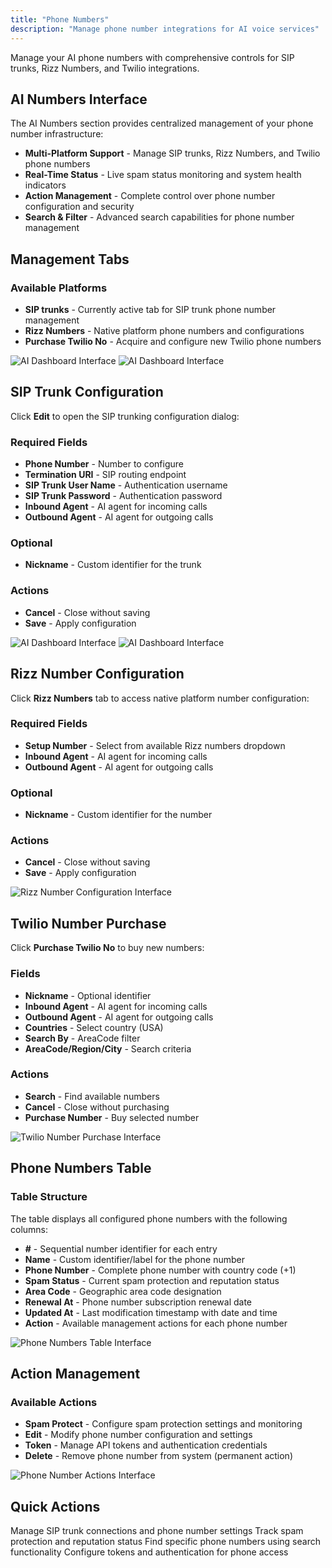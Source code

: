 ```yaml
---
title: "Phone Numbers"
description: "Manage phone number integrations for AI voice services"
---
```


Manage your AI phone numbers with comprehensive controls for SIP trunks, Rizz Numbers, and Twilio integrations.

## AI Numbers Interface

The AI Numbers section provides centralized management of your phone number infrastructure:

- **Multi-Platform Support** - Manage SIP trunks, Rizz Numbers, and Twilio phone numbers
- **Real-Time Status** - Live spam status monitoring and system health indicators  
- **Action Management** - Complete control over phone number configuration and security
- **Search & Filter** - Advanced search capabilities for phone number management


## Management Tabs

### Available Platforms
- **SIP trunks** - Currently active tab for SIP trunk phone number management
- **Rizz Numbers** - Native platform phone numbers and configurations  
- **Purchase Twilio No** - Acquire and configure new Twilio phone numbers

![AI Dashboard Interface](/images/ai/numbers-platform.png)
![AI Dashboard Interface](/images/ai/dashbaord-filter.png)
## SIP Trunk Configuration

Click **Edit** to open the SIP trunking configuration dialog:

### Required Fields
- **Phone Number** - Number to configure
- **Termination URI** - SIP routing endpoint
- **SIP Trunk User Name** - Authentication username
- **SIP Trunk Password** - Authentication password
- **Inbound Agent** - AI agent for incoming calls
- **Outbound Agent** - AI agent for outgoing calls

### Optional
- **Nickname** - Custom identifier for the trunk

### Actions
- **Cancel** - Close without saving
- **Save** - Apply configuration

![AI Dashboard Interface](/images/ai/numbers-SIP-trunk.png)
![AI Dashboard Interface](/images/ai/dashbaord-filter.png)
## Rizz Number Configuration

Click **Rizz Numbers** tab to access native platform number configuration:

### Required Fields
- **Setup Number** - Select from available Rizz numbers dropdown
- **Inbound Agent** - AI agent for incoming calls
- **Outbound Agent** - AI agent for outgoing calls

### Optional
- **Nickname** - Custom identifier for the number

### Actions
- **Cancel** - Close without saving
- **Save** - Apply configuration


![Rizz Number Configuration Interface](/images/ai/AI-numbers-rizz-number.png)

## Twilio Number Purchase

Click **Purchase Twilio No** to buy new numbers:

### Fields
- **Nickname** - Optional identifier
- **Inbound Agent** - AI agent for incoming calls
- **Outbound Agent** - AI agent for outgoing calls
- **Countries** - Select country (USA)
- **Search By** - AreaCode filter
- **AreaCode/Region/City** - Search criteria

### Actions
- **Search** - Find available numbers
- **Cancel** - Close without purchasing
- **Purchase Number** - Buy selected number

![Twilio Number Purchase Interface](/images/ai/AI-numbers-purchase-number.png)

## Phone Numbers Table

### Table Structure
The table displays all configured phone numbers with the following columns:

- **#** - Sequential number identifier for each entry
- **Name** - Custom identifier/label for the phone number
- **Phone Number** - Complete phone number with country code (+1)
- **Spam Status** - Current spam protection and reputation status
- **Area Code** - Geographic area code designation
- **Renewal At** - Phone number subscription renewal date
- **Updated At** - Last modification timestamp with date and time
- **Action** - Available management actions for each phone number

![Phone Numbers Table Interface](/images/ai/AI-numbers-table.png)


## Action Management

### Available Actions
- **Spam Protect**  - Configure spam protection settings and monitoring
- **Edit** - Modify phone number configuration and settings
- **Token**  - Manage API tokens and authentication credentials
- **Delete** - Remove phone number from system (permanent action)

![Phone Number Actions Interface](/images/ai/AI-numbers-actions.png)



## Quick Actions

<CardGroup cols={2}>
  <Card title="Configure Numbers" icon="phone">
    Manage SIP trunk connections and phone number settings
  </Card>
  <Card title="Monitor Status" icon="shield">
    Track spam protection and reputation status
  </Card>
  <Card title="Search & Filter" icon="magnifying-glass">
    Find specific phone numbers using search functionality
  </Card>
  <Card title="Manage Security" icon="key">
    Configure tokens and authentication for phone access
  </Card>
</CardGroup>
